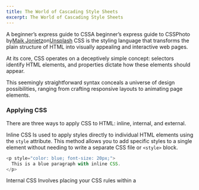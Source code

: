 ```yaml
---
title: The World of Cascading Style Sheets
excerpt: The World of Cascading Style Sheets
---
```


A beginner’s express guide to CSSA beginner’s express guide to CSSPhoto by[Maik Jonietz](https://unsplash.com/@der_maik_?utm_source=medium&utm_medium=referral)on[Unsplash](https://unsplash.com?utm_source=medium&utm_medium=referral)
CSS is the styling language that transforms the plain structure of HTML into visually appealing and interactive web pages.

At its core, CSS operates on a deceptively simple concept: selectors identify HTML elements, and properties dictate how these elements should appear.

This seemingly straightforward syntax conceals a universe of design possibilities, ranging from crafting responsive layouts to animating page elements.

### Applying CSS

There are three ways to apply CSS to HTML: inline, internal, and external.

Inline CSS
Is used to apply styles directly to individual HTML elements using the `style` attribute. This method allows you to add specific styles to a single element without needing to write a separate CSS file or `<style>` block.

```js
<p style="color: blue; font-size: 20px;">
  This is a blue paragraph with inline CSS.
</p>
```

Internal CSS
Involves placing your CSS rules within a <style> tag inside the <head> section of your HTML document. This method is useful for applying styles to a single HTML document.

```js
<!DOCTYPE html><html>  <head>    <style>      p {        color: green;        font-size: 18px;      }    </style>  </head>  <body>    <p>This is a green paragraph with internal CSS.</p>  </body></html>
```

External CSS
When your CSS is separate in .css file and linking to it from your HTML document using the <link> tag in the <head> section. This method is the most efficient and scalable way to apply styles to multiple HTML documents.

HTML File (index.html):

```js
<!DOCTYPE html><html>  <head>    <link rel="stylesheet" type="text/css" href="styles.css">  </head>  <body>    <p class="main-text">This is a paragraph styled with external CSS.</p>  </body></html>
```

CSS File (styles.css):

```js
.main-text { color: red; font-size: 16px;}
```

Each method has its own use cases and advantages, and often a combination of these methods is used in web development to achieve the desired styling and maintainability.

### Understanding CSS Basics

Selectors
Selectors are patterns used to select the elements you want to style. They can be simple, targeting specific elements, or more complex, targeting elements based on attributes, states, or their relationship with other elements.

Element Selector: Selects all elements of a given type.

```js
p {  /* styles for all <p> elements */}
```

Class Selector: Selects all elements with a specific class attribute.

```js
.example {  /* styles for elements with class="example" */}
```

ID Selector: Selects an element with a specific ID attribute.

```js
#unique {  /* styles for the element with id="unique" */}
```

Attribute Selector: Selects elements with a specific attribute.

```js
[type="text"] {  /* styles for elements with type="text" attribute */}
```

Pseudo-Class Selector: Selects elements based on their state.

```js
a:hover {  /* styles for <a> elements when hovered over */}
```

Combinators: Select elements based on their relationship to other elements.

```js
div > p {  /* styles for <p> elements that are direct children of <div> elements */}
```

Properties
Properties are the aspects of an element that you want to change. They define what kind of style will be applied to the selected elements.

For each selector there are “properties” inside curly brackets, which simply take the form of words such as color, font-size, margin or padding.

Here are some of them:

- color: Sets the text color of an element.
- font-size: Sets the size of the font.
- margin: Sets the space around an element.
- padding: Sets the space inside an element, between the content and the border.
- border: Sets the border around an element.
- background-color: Sets the background color of an element.

Values
Values are the settings you apply to properties. They specify how the styles should be applied.

Color Values:

```js
color: red; /* keyword value */color: #ff0000; /* hex value */color: rgb(255, 0, 0); /* RGB value */
```

Length Values:

```js
font-size: 16px; /* pixels */margin: 1em; /* em units */
```

Keyword Values:

```js
display: block;
position: absolute;
```

Percentage Values:

```js
width: 50%;
```

URL Values:

```js
background-image: url('image.jpg');
```

Putting It All Together
Here’s an example that combines selectors, properties, and values:

```js
/* Selector targeting all <p> elements */p {  color: blue; /* Property: color, Value: blue */  font-size: 16px; /* Property: font-size, Value: 16px */  margin: 10px; /* Property: margin, Value: 10px */}/* Selector targeting elements with class="example" */.example {  background-color: yellow; /* Property: background-color, Value: yellow */  padding: 20px; /* Property: padding, Value: 20px */}/* Selector targeting the element with id="unique" */#unique {  border: 1px solid black; /* Property: border, Value: 1px solid black */}
```

In summary:

- Selectors determine which HTML elements to style.
- Properties specify which styles to apply.
- Values define the specific settings for those properties.

Box Model
Mastering the Box Model is fundamental. Every HTML element can be envisioned as a box with content, padding, border, and margin.

Manipulating these components allows precise control over layout and spacing.

```js
.box {  width: 200px;  padding: 20px;  border: 2px solid #ccc;  margin: 10px;}
```

### Creating layouts with CSS

Creating layouts with CSS goes beyond arranging elements on a webpage; it’s about orchestrating a seamless and aesthetically pleasing user experience. CSS provides developers with versatile layout models, among which Flexbox and Grid stand out as powerful tools that redefine how we think about web design.

Flexbox
Flexbox is a powerful layout model that simplifies the process of designing complex, responsive layouts. By setting a container to display: flex, you can control the alignment, distribution, and order of its children.

```js
.container {  display: flex;  justify-content: space-between;}
```

Grid
CSS Grid provides a two-dimensional layout system, allowing for more intricate designs. Define a grid container and the layout of its columns and rows.

```js
.container {  display: grid;  grid-template-columns: 1fr 2fr 1fr;  grid-gap: 10px;}
```

### Responsive Web Design

Media Queries
Creating websites that adapt to various screen sizes is essential. Media queries enable you to apply specific styles based on the device’s characteristics.

```js
@media only screen and (max-width: 600px) {  /* Styles for screens 600px or smaller */  body {    font-size: 14px;  }}
```

Mobile-First approach
Adopting a mobile-first mindset involves designing for smaller screens initially, then progressively enhancing for larger displays. This ensures a seamless experience across all devices.

```js
/* Default styles for all screens */body {  font-size: 16px;}
```

```graf graf--pre graf-after--pre graf--preV2
/* Additional styles for screens 600px or larger */@media only screen and (min-width: 600px) {  body {    font-size: 18px;  }}
```

### Conclusion

As you deep dive in your CSS journey, remember that experimentation and hands-on practice are the keys to mastery. CSS provides the aesthetic touch that turns code into captivating websites. Embrace the challenges, stay curious, and continually explore the vast possibilities that CSS unfolds in the realm of web development.

Happy coding! 😄

### References

- https://www.w3.org/Style/CSS/Overview.en.html
- https://developer.mozilla.org/pt-BR/docs/Web/CSS

If you have any thoughts or suggestions, feel free to leave a comment.Thanks for reading.

You can follow me on X , Github or LinkedIn.

See you! 👋

By Vitor Britto on January 26, 2024.

Canonical link

Exported from Medium on February 3, 2025.
